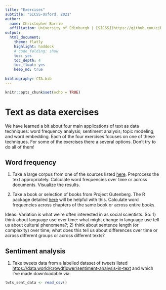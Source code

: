 ```yaml
---
title: "Exercises"
subtitle: "SICSS-Oxford, 2021"
author:
  name: Christopher Barrie
  affiliation: University of Edinburgh | [SICSS](https://github.com/cjbarrie/sicss_21)
output: 
  html_document:
    theme: flatly
    highlight: haddock
    # code_folding: show
    toc: yes
    toc_depth: 4
    toc_float: yes
    keep_md: true
    
bibliography: CTA.bib    
---
```


```r
knitr::opts_chunk$set(echo = TRUE)
```

# Text as data exercises

We have learned a bit about four main applications of text as data techniques: word frequency analysis; sentiment analysis; topic modeling; and word embedding. Each of the four exercises focuses on one of these techniques. For some of the exercises there a several options. Don't try to do all of them!

## Word frequency

1. Take a large corpus from one of the sources listed [here](https://www.english-corpora.org/). Preprocess the text appropriately. Calculate word frequencies over time or across documents. Visualize the results.

2. Take a book or selection of books from Project Gutenberg. The R package detailed [here](https://cran.r-project.org/web/packages/gutenbergr/vignettes/intro.html) will be helpful with this. Calculate word frequencies across chapters of the same book or across entire books.

Ideas: Variation is what we're often interested in as social scientists. So: 1) think about language use over time: what might change in language use tell us about cultural phenomena?; 2) think about sentence length (or complexity) over time; what does this tell us about differences over time or across different groups or across different texts?

## Sentiment analysis

1. Take tweets data from a labelled dataset of tweets listed [https://data.world/crowdflower/sentiment-analysis-in-text](https://data.world/crowdflower/sentiment-analysis-in-text) and which I've made downloadable via:

```r

twts_sent_data <- read_csv()

```